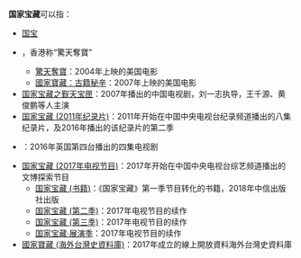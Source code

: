 '''国家宝藏'''可以指：

* [[国宝|国宝]]
* {{le|国家宝藏 (系列电影)|National Treasure (film series)}}，香港称“驚天奪寶”
** [[驚天奪寶|驚天奪寶]]：2004年上映的美国电影
** [[國家寶藏：古籍秘辛|國家寶藏：古籍秘辛]]：2007年上映的美国电影
* [[国家宝藏之觐天宝匣|国家宝藏之觐天宝匣]]：2007年播出的中国电视剧，刘一志执导，王千源、黄俊鹏等人主演
* [[国家宝藏_(2011年纪录片)|国家宝藏 (2011年纪录片)]]：2011年开始在中国中央电视台纪录频道播出的八集纪录片，及2016年播出的该纪录片的第二季
* {{tsl|en|National Treasure (British TV series)|国家宝藏 (2016年电视剧)}}：2016年英国第四台播出的四集电视剧
* [[国家宝藏_(2017年电视节目)|国家宝藏 (2017年电视节目)]]：2017年开始在中国中央电视台综艺频道播出的文博探索节目
** [[国家宝藏_(书籍)|国家宝藏 (书籍)]]：《国家宝藏》第一季节目转化的书籍，2018年中信出版社出版
** [[国家宝藏_(第二季)|国家宝藏 (第二季)]]：2017年电视节目的续作
**[[国家宝藏_(第三季)|国家宝藏 (第三季)]]：2017年电视节目的续作
**[[国家宝藏·展演季|国家宝藏·展演季]]：2017年电视节目的续作
* [[國家寶藏_(海外台灣史資料庫)|國家寶藏 (海外台灣史資料庫)]]：2017年成立的線上開放資料海外台灣史資料庫

{{disambig|cat=四字消歧义}}